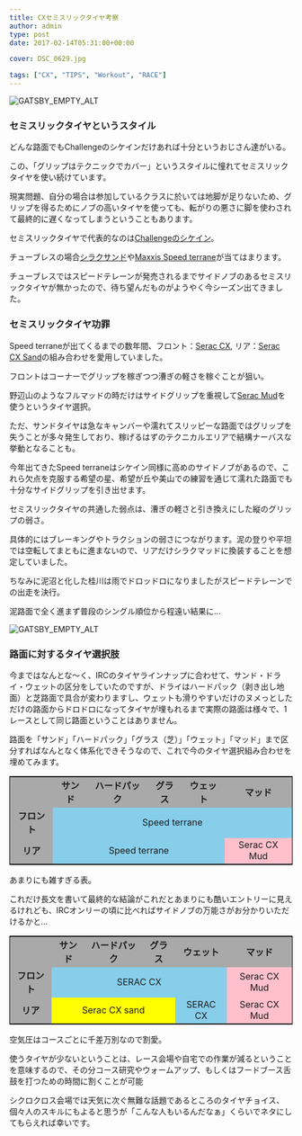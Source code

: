 ---
title: CXセミスリックタイヤ考察
author: admin
type: post
date: 2017-02-14T05:31:00+00:00

cover: DSC_0629.jpg

tags: ["CX", "TIPS", "Workout", "RACE"]
---

![GATSBY_EMPTY_ALT](./DSC_0629.jpg)

### セミスリックタイヤというスタイル

どんな路面でもChallengeのシケインだけあれば十分というおじさん達がいる。

この、「グリップはテクニックでカバー」というスタイルに憧れてセミスリックタイヤを使い続けています。

現実問題、自分の場合は参加しているクラスに於いては地脚が足りないため、グリップを得るためにノブの高いタイヤを使っても、転がりの悪さに脚を使わされて最終的に遅くなってしまうということもあります。

セミスリックタイヤで代表的なのは<a href="http://amzn.to/2lfp3BA" target="_blank">Challengeのシケイン</a>。

チューブレスの場合<a href="http://amzn.to/2l3TdWk" target="_blank">シラクサンド</a>や<a href="http://amzn.to/2lLjwQR" target="_blank">Maxxis Speed terrane</a>が当てはまります。

チューブレスではスピードテレーンが発売されるまでサイドノブのあるセミスリックタイヤが無かったので、待ち望んだものがようやく今シーズン出てきました。

### セミスリックタイヤ功罪

Speed terraneが出てくるまでの数年間、フロント：<a href="http://amzn.to/2kFSl94" target="_blank">Serac CX</a>, リア：<a href="http://amzn.to/2lfhsCK" target="_blank">Serac CX Sand</a>の組み合わせを愛用していました。

フロントはコーナーでグリップを稼ぎつつ漕ぎの軽さを稼ぐことが狙い。

野辺山のようなフルマッドの時だけはサイドグリップを重視して<a href="http://amzn.to/2lbyodO" target="_blank">Serac Mud</a>を使うというタイヤ選択。

ただ、サンドタイヤは急なキャンバーや濡れてスリッピーな路面ではグリップを失うことが多々発生しており、稼げるはずのテクニカルエリアで結構ナーバスな挙動となることも。

今年出てきたSpeed terraneはシケイン同様に高めのサイドノブがあるので、これら欠点を克服する希望の星、希望が丘や美山での練習を通じて濡れた路面でも十分なサイドグリップを引き出せます。

セミスリックタイヤの共通した弱点は、漕ぎの軽さと引き換えにした縦のグリップの弱さ。

具体的にはブレーキングやトラクションの弱さにつながります。泥の登りや平坦では空転してまともに進まないので、リアだけシラクマッドに換装することを想定していました。

ちなみに泥沼と化した桂川は雨でドロッドロになりましたがスピードテレーンでの出走を決行。

泥路面で全く進まず普段のシングル順位から程遠い結果に…

![GATSBY_EMPTY_ALT](./IMG_9411.jpg)

### 路面に対するタイヤ選択肢

今まではなんとな～く、IRCのタイヤラインナップに合わせて、サンド・ドライ・ウェットの区分をしていたのですが、ドライはハードパック（剥き出し地面）と芝路面で具合が変わりますし、ウェットも滑りやすいだけのヌメっとしただけの路面からドロドロになってタイヤが埋もれるまで実際の路面は様々で、1レースとして同じ路面ということはありません。

路面を「サンド」「ハードパック」「グラス（芝）」「ウェット」「マッド」まで区分すればなんとなく体系化できそうなので、これで今のタイヤ選択組み合わせを埋めてみます。

<table style="border: solid 1px black;">
  <tr style="background-color: darkgrey; font-weight: bold;">
    <td>
    </td>

<td style="text-align: center;">
サンド
    </td>

<td style="text-align: center;">
ハードパック
    </td>

<td style="text-align: center;">
グラス
    </td>

<td style="text-align: center;">
ウェット
    </td>

<td style="text-align: center;">
マッド
    </td>
  </tr>

  <tr>
<td style="background-color: darkgrey; font-weight: bold; text-align: center;">
フロント
    </td>

<td colspan="5" style="background-color: skyblue; text-align: center;">
Speed terrane
    </td>
  </tr>

  <tr>
<td style="background-color: darkgrey; font-weight: bold; text-align: center;">
リア
    </td>

<td colspan="4" style="background-color: skyblue; text-align: center;">
Speed terrane
    </td>

<td style="background-color: pink; text-align: center;">
Serac CX Mud
    </td>
  </tr>
</table>

あまりにも雑すぎる表。

これだけ長文を書いて最終的な結論がこれだとあまりにも酷いエントリーに見えるけれども、IRCオンリーの頃に比べればサイドノブの万能さがお分かりいただけるかと…

<table style="border: solid 1px black;">
  <tr style="background-color: darkgrey; font-weight: bold;">
    <td>
    </td>

<td style="text-align: center;">
サンド
    </td>

<td style="text-align: center;">
ハードパック
    </td>

<td style="text-align: center;">
グラス
    </td>

<td style="text-align: center;">
ウェット
    </td>

<td style="text-align: center;">
マッド
    </td>
  </tr>

  <tr>
<td style="background-color: darkgrey; font-weight: bold; text-align: center;">
フロント
    </td>

<td colspan="4" style="background-color: skyblue; text-align: center;">
SERAC CX
    </td>

<td style="background-color: pink; text-align: center;">
Serac CX Mud
    </td>
  </tr>

  <tr>
<td style="background-color: darkgrey; font-weight: bold; text-align: center;">
リア
    </td>

<td colspan="3" style="background-color: yellow; text-align: center;">
Serac CX sand
    </td>

<td colspan="1" style="background-color: skyblue; text-align: center;">
SERAC CX
    </td>

<td style="background-color: pink; text-align: center;">
Serac CX Mud
    </td>
  </tr>
</table>

空気圧はコースごとに千差万別なので割愛。

使うタイヤが少ないということは、レース会場や自宅での作業が減るということを意味するので、その分コース研究やウォームアップ、もしくはフードブース舌鼓を打つための時間に割くことが可能

シクロクロス会場では天気に次ぐ無難な話題であるところのタイヤチョイス、個々人のスキルにもよると思うが「こんな人もいるんだなぁ」くらいでネタにしてもらえれば幸いです。

<LinkBox isAmazonLink url="https://www.amazon.co.jp/dp/B079NS766M/" />
